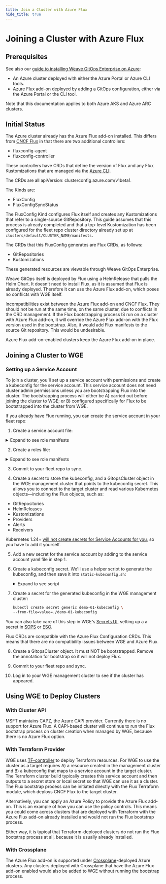 ```yaml
---
title: Join a Cluster with Azure Flux
hide_title: true
---
```



# Joining a Cluster with Azure Flux<TierLabel tiers="Enterprise" />

## Prerequisites

See also our [guide to installing Weave GitOps Enterprise on Azure](install-enterprise-azure.mdx):
- An Azure cluster deployed with either the Azure Portal or Azure CLI tools.
- Azure Flux add-on deployed by adding a GitOps configuration, either via the Azure Portal or the CLI tool.

Note that this documentation applies to both Azure AKS and Azure ARC clusters.

## Initial Status

The Azure cluster already has the Azure Flux add-on installed. This differs from [CNCF Flux](https://fluxcd.io/) in that there are two additional controllers:
- fluxconfig-agent
- fluxconfig-controller

These controllers have CRDs that define the version of Flux and any Flux Kustomizations that are managed via the [Azure CLI](https://learn.microsoft.com/en-us/cli/azure/install-azure-cli).

The CRDs are all apiVersion: clusterconfig.azure.com/v1beta1. 

The Kinds are:
- FluxConfig
- FluxConfigSyncStatus

The FluxConfig Kind configures Flux itself and creates any Kustomizations that refer to a single-source GitRepository. This guide assumes that this process is already completed and that a top-level Kustomization has been configured for the fleet repo cluster directory already set up at
`clusters/default/CLUSTER_NAME/manifests`.

The CRDs that this FluxConfig generates are Flux CRDs, as follows:
- GitRepositories
- Kustomizations

These generated resources are viewable through Weave GitOps Enterprise.

Weave GitOps itself is deployed by Flux using a HelmRelease that pulls the Helm Chart. It doesn’t need to install Flux, as it is assumed that Flux is already deployed. Therefore it can use the Azure Flux add-on, which poses no conflicts with WGE itself.

Incompatibilities exist between the Azure Flux add-on and CNCF Flux. They should not be run at the same time, on the same cluster, due to conflicts in the CRD management. If the Flux bootstrapping process IS run on a cluster with Azure Flux add-on, it will override the Azure Flux add-on with the Flux version used in the bootstrap. Also, it would add Flux manifests to the source Git repository. This would be undesirable.

Azure Flux add-on-enabled clusters keep the Azure Flux add-on in place.

## Joining a Cluster to WGE

### Setting up a Service Account

To join a cluster, you'll set up a service account with permissions and create a kubeconfig for the service account. This service account does not need cluster admin permissions unless you are bootstrapping Flux into the cluster. The bootstrapping process will either be A) carried out before joining the cluster to WGE; or B) configured specifically for Flux to be bootstrapped into the cluster from WGE.

If you already have Flux running, you can create the service account in your fleet repo:

1. Create a service account file:

<details><summary>Expand to see role manifests</summary>

```yaml
apiVersion: v1
kind: ServiceAccount
metadata:
  name: wgesa
  namespace: default
---
apiVersion: v1
kind: Secret
type: kubernetes.io/service-account-token
metadata:
  name: wgesa-secret
  namespace: default
  annotations:
    kubernetes.io/service-account.name: "wgesa"
```

</details>

2. Create a roles file:

<details><summary>Expand to see role manifests</summary>

```yaml
apiVersion: rbac.authorization.k8s.io/v1
kind: ClusterRoleBinding
metadata:
    name: impersonate-user-groups
subjects:
    - kind: ServiceAccount
      name: wgesa
      namespace: default
roleRef:
    kind: ClusterRole
    name: user-groups-impersonator
    apiGroup: rbac.authorization.k8s.io
---
apiVersion: rbac.authorization.k8s.io/v1
kind: ClusterRole
metadata:
    name: user-groups-impersonator
rules:
    - apiGroups: [""]
      resources: ["users", "groups"]
      verbs: ["impersonate"]
    - apiGroups: [""]
      resources: ["namespaces"]
      verbs: ["get", "list"]
```

</details>

3. Commit to your fleet repo to sync.

4. Create a secret to store the kubeconfig, and a GitopsCluster object in the WGE management cluster that points to the kubeconfig secret. This allows you to connect to the target cluster and read various Kubernetes objects—including the Flux objects, such as:
- GitRepositories
- HelmReleases
- Kustomizations
- Providers
- Alerts
- Receivers

Kubernetes 1.24+ [will not create secrets for Service Accounts for you](https://stackoverflow.com/questions/75692230/secret-for-a-kubernetes-service-accounts-is-not-getting-created), so you have to add it yourself.

5. Add a new secret for the service account by adding to the service account yaml file in step 1.

6. Create a kubeconfig secret. We'll use a helper script to generate the kubeconfig, and then save it into `static-kubeconfig.sh`:

	<details><summary>Expand to see script</summary>

	```bash title="static-kubeconfig.sh"
	#!/bin/bash

	if [[ -z "$CLUSTER_NAME" ]]; then
			echo "Ensure CLUSTER_NAME has been set"
			exit 1
	fi

	if [[ -z "$CA_CERTIFICATE" ]]; then
			echo "Ensure CA_CERTIFICATE has been set to the path of the CA certificate"
			exit 1
	fi

	if [[ -z "$ENDPOINT" ]]; then
			echo "Ensure ENDPOINT has been set"
			exit 1
	fi

	if [[ -z "$TOKEN" ]]; then
			echo "Ensure TOKEN has been set"
			exit 1
	fi

	export CLUSTER_CA_CERTIFICATE=$(cat "$CA_CERTIFICATE" | base64)

	envsubst <<EOF
	apiVersion: v1
	kind: Config
	clusters:
	- name: $CLUSTER_NAME
		cluster:
			server: https://$ENDPOINT
			certificate-authority-data: $CLUSTER_CA_CERTIFICATE
	users:
	- name: $CLUSTER_NAME
		user:
			token: $TOKEN
	contexts:
	- name: $CLUSTER_NAME
		context:
			cluster: $CLUSTER_NAME
			user: $CLUSTER_NAME
	current-context: $CLUSTER_NAME

	EOF
	```

	</details>

7. Create a secret for the generated kubeconfig in the WGE management cluster:

	```bash
	kubectl create secret generic demo-01-kubeconfig \
	--from-file=value=./demo-01-kubeconfig
	```

You can also take care of this step in WGE's [Secrets UI](https://docs.gitops.weave.works/docs/next/secrets/intro/), setting up a a secret in [SOPS](https://docs.gitops.weave.works/docs/next/secrets/setup-sops/) or [ESO](https://docs.gitops.weave.works/docs/next/secrets/setup-eso/).

Flux CRDs are compatible with the Azure Flux Configuration CRDs. This means that there are no compatibility issues between WGE and Azure Flux.

8. Create a GitopsCluster object. It must NOT be bootstrapped. Remove the annotation for bootstrap so it will not deploy Flux.

9. Commit to your fleet repo and sync.

10. Log in to your WGE management cluster to see if the cluster has appeared.

## Using WGE to Deploy Clusters

### With Cluster API

MSFT maintains CAPZ, the Azure CAPI provider. Currently there is no support for Azure Flux. A CAPI-based cluster will continue to run the Flux bootstrap process on cluster creation when managed by WGE, because there is no Azure Flux option.

### With Terraform Provider

WGE uses [TF-controller](https://github.com/flux-iac/tofu-controller) to deploy Terraform resources. For WGE to use the cluster as a target requires A) a resource created in the management cluster and B) a kubeconfig that maps to a service account in the target cluster. The Terraform cluster build typically creates this service account and then outputs to a secret store or local secret so that WGE can use it as a cluster. The Flux bootstrap process can be initiated directly with the Flux Terraform module, which deploys CNCF Flux to the target cluster.

Alternatively, you can apply an Azure Policy to provide the Azure Flux add-on. This is an example of how you can use the policy controls. This means you could come across clusters that are deployed with Terraform with the Azure Flux add-on already installed and would not run the Flux bootstrap process.

Either way, it is typical that Terraform-deployed clusters do not run the Flux bootstrap process at all, because it is usually already installed.

### With Crossplane

The Azure Flux add-on is supported under [Crossplane](https://www.crossplane.io/)-deployed Azure clusters. Any clusters deployed with Crossplane that have the Azure Flux add-on enabled would also be added to WGE without running the bootstrap process.
